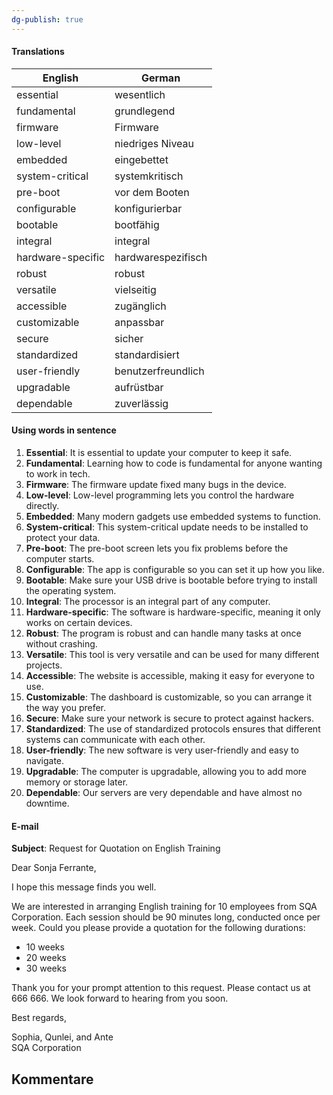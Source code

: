 ```yaml
---
dg-publish: true
---
```


#### Translations

| English           | German             |
| ----------------- | ------------------ |
| essential         | wesentlich         |
| fundamental       | grundlegend        |
| firmware          | Firmware           |
| low-level         | niedriges Niveau   |
| embedded          | eingebettet        |
| system-critical   | systemkritisch     |
| pre-boot          | vor dem Booten     |
| configurable      | konfigurierbar     |
| bootable          | bootfähig          |
| integral          | integral           |
| hardware-specific | hardwarespezifisch |
| robust            | robust             |
| versatile         | vielseitig         |
| accessible        | zugänglich         |
| customizable      | anpassbar          |
| secure            | sicher             |
| standardized      | standardisiert     |
| user-friendly     | benutzerfreundlich |
| upgradable        | aufrüstbar         |
| dependable        | zuverlässig        |

#### Using words in sentence

1. **Essential**: It is essential to update your computer to keep it safe.
2. **Fundamental**: Learning how to code is fundamental for anyone wanting to work in tech.
3. **Firmware**: The firmware update fixed many bugs in the device.
4. **Low-level**: Low-level programming lets you control the hardware directly.
5. **Embedded**: Many modern gadgets use embedded systems to function.
6. **System-critical**: This system-critical update needs to be installed to protect your data.
7. **Pre-boot**: The pre-boot screen lets you fix problems before the computer starts.
8. **Configurable**: The app is configurable so you can set it up how you like.
9. **Bootable**: Make sure your USB drive is bootable before trying to install the operating system.
10. **Integral**: The processor is an integral part of any computer.
11. **Hardware-specific**: The software is hardware-specific, meaning it only works on certain devices.
12. **Robust**: The program is robust and can handle many tasks at once without crashing.
13. **Versatile**: This tool is very versatile and can be used for many different projects.
14. **Accessible**: The website is accessible, making it easy for everyone to use.
15. **Customizable**: The dashboard is customizable, so you can arrange it the way you prefer.
16. **Secure**: Make sure your network is secure to protect against hackers.
17. **Standardized**: The use of standardized protocols ensures that different systems can communicate with each other.
18. **User-friendly**: The new software is very user-friendly and easy to navigate.
19. **Upgradable**: The computer is upgradable, allowing you to add more memory or storage later.
20. **Dependable**: Our servers are very dependable and have almost no downtime.

#### E-mail

**Subject**: Request for Quotation on English Training

Dear Sonja Ferrante,

I hope this message finds you well.

We are interested in arranging English training for 10 employees from SQA Corporation. Each session should be 90 minutes long, conducted once per week. Could you please provide a quotation for the following durations:

- 10 weeks
- 20 weeks
- 30 weeks

Thank you for your prompt attention to this request. Please contact us at 666 666. We look forward to hearing from you soon.

Best regards,

Sophia, Qunlei, and Ante  
SQA Corporation


## Kommentare

<br />
<br />

<Comments />
